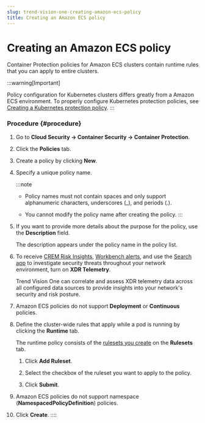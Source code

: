 ```yaml
---
slug: trend-vision-one-creating-amazon-ecs-policy
title: Creating an Amazon ECS policy
---
```

# Creating an Amazon ECS policy

Container Protection policies for Amazon ECS clusters contain runtime rules that you can apply to entire clusters.

:::warning[Important]

Policy configuration for Kubernetes clusters differs greatly from a Amazon ECS environment. To properly configure Kubernetes protection policies, see [Creating a Kubernetes protection policy](kubernetes-prot-policy.mdx).
:::

### Procedure {#procedure}

1.  Go to **Cloud Security → Container Security → Container Protection**.

2.  Click the **Policies** tab.

3.  Create a policy by clicking **New**.

4.  Specify a unique policy name.

    :::note

    - Policy names must not contain spaces and only support alphanumeric characters, underscores (\_), and periods (.).

    - You cannot modify the policy name after creating the policy.
    :::

5.  If you want to provide more details about the purpose for the policy, use the **Description** field.

    The description appears under the policy name in the policy list.

6.  To receive [CREM Risk Insights](executive-dashboard.mdx), [Workbench alerts](workbench.mdx), and use the [Search app](search-app.mdx) to investigate security threats throughout your network environment, turn on **XDR Telemetry**.

    Trend Vision One can correlate and assess XDR telemetry data across all configured data sources to provide insights into your network's security and risk posture.

7.  Amazon ECS policies do not support **Deployment** or **Continuous** policies.

8.  Define the cluster-wide rules that apply while a pod is running by clicking the **Runtime** tab.

    The runtime policy consists of the [rulesets you create](runtime-security-ruleset.mdx) on the **Rulesets** tab.

    1.  Click **Add Ruleset**.

    2.  Select the checkbox of the ruleset you want to apply to the policy.

    3.  Click **Submit**.

9.  Amazon ECS policies do not support namespace (**NamespacedPolicyDefinition**) policies.

10. Click **Create**.
::::
